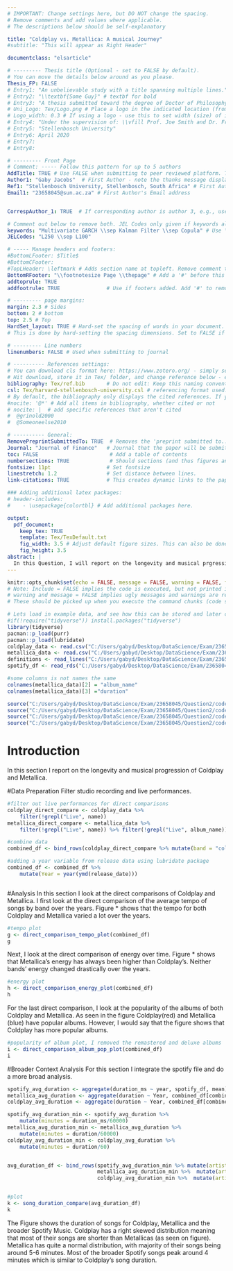 ```yaml
---
# IMPORTANT: Change settings here, but DO NOT change the spacing.
# Remove comments and add values where applicable.
# The descriptions below should be self-explanatory

title: "Coldplay vs. Metallica: A musical Journey"
#subtitle: "This will appear as Right Header"

documentclass: "elsarticle"

# --------- Thesis title (Optional - set to FALSE by default).
# You can move the details below around as you please.
Thesis_FP: FALSE
# Entry1: "An unbelievable study with a title spanning multiple lines."
# Entry2: "\\textbf{Some Guy}" # textbf for bold
# Entry3: "A thesis submitted toward the degree of Doctor of Philosophy"
# Uni_Logo: Tex/Logo.png # Place a logo in the indicated location (from your root, e.g. defaults to ~/Tex/Logo.png) and uncomment this line. Leave uncommented for no image
# Logo_width: 0.3 # If using a logo - use this to set width (size) of image
# Entry4: "Under the supervision of: \\vfill Prof. Joe Smith and Dr. Frank Smith"
# Entry5: "Stellenbosch University"
# Entry6: April 2020
# Entry7:
# Entry8:

# --------- Front Page
# Comment: ----- Follow this pattern for up to 5 authors
AddTitle: TRUE # Use FALSE when submitting to peer reviewed platform. This will remove author names.
Author1: "Gaby Jacobs"  # First Author - note the thanks message displayed as an italic footnote of first page.
Ref1: "Stellenbosch University, Stellenbosch, South Africa" # First Author's Affiliation
Email1: "23658045@sun.ac.za" # First Author's Email address


CorrespAuthor_1: TRUE  # If corresponding author is author 3, e.g., use CorrespAuthor_3: TRUE

# Comment out below to remove both. JEL Codes only given if keywords also given.
keywords: "Multivariate GARCH \\sep Kalman Filter \\sep Copula" # Use \\sep to separate
JELCodes: "L250 \\sep L100"

# ----- Manage headers and footers:
#BottomLFooter: $Title$
#BottomCFooter:
#TopLHeader: \leftmark # Adds section name at topleft. Remove comment to add it.
BottomRFooter: "\\footnotesize Page \\thepage" # Add a '#' before this line to remove footer.
addtoprule: TRUE
addfootrule: TRUE               # Use if footers added. Add '#' to remove line.

# --------- page margins:
margin: 2.3 # Sides
bottom: 2 # bottom
top: 2.5 # Top
HardSet_layout: TRUE # Hard-set the spacing of words in your document. This will stop LaTeX squashing text to fit on pages, e.g.
# This is done by hard-setting the spacing dimensions. Set to FALSE if you want LaTeX to optimize this for your paper.

# --------- Line numbers
linenumbers: FALSE # Used when submitting to journal

# ---------- References settings:
# You can download cls format here: https://www.zotero.org/ - simply search for your institution. You can also edit and save cls formats here: https://editor.citationstyles.org/about/
# Hit download, store it in Tex/ folder, and change reference below - easy.
bibliography: Tex/ref.bib       # Do not edit: Keep this naming convention and location.
csl: Tex/harvard-stellenbosch-university.csl # referencing format used.
# By default, the bibliography only displays the cited references. If you want to change this, you can comment out one of the following:
#nocite: '@*' # Add all items in bibliography, whether cited or not
# nocite: |  # add specific references that aren't cited
#  @grinold2000
#  @Someoneelse2010

# ---------- General:
RemovePreprintSubmittedTo: TRUE  # Removes the 'preprint submitted to...' at bottom of titlepage
Journal: "Journal of Finance"   # Journal that the paper will be submitting to, if RemovePreprintSubmittedTo is set to TRUE.
toc: FALSE                       # Add a table of contents
numbersections: TRUE             # Should sections (and thus figures and tables) be numbered?
fontsize: 11pt                  # Set fontsize
linestretch: 1.2                # Set distance between lines.
link-citations: TRUE            # This creates dynamic links to the papers in reference list.

### Adding additional latex packages:
# header-includes:
#    - \usepackage{colortbl} # Add additional packages here.

output:
  pdf_document:
    keep_tex: TRUE
    template: Tex/TexDefault.txt
    fig_width: 3.5 # Adjust default figure sizes. This can also be done in the chunks of the text.
    fig_height: 3.5
abstract: |
  In this Question, I will report on the longevity and musical prgression of Coldplay and Metallica. 
---
```


<!-- First: Set your default preferences for chunk options: -->

<!-- If you want a chunk's code to be printed, set echo = TRUE. message = FALSE stops R printing ugly package loading details in your final paper too. I also suggest setting warning = FALSE and checking for warnings in R, else you might find ugly warnings in your paper. -->

```r
knitr::opts_chunk$set(echo = FALSE, message = FALSE, warning = FALSE, fig.width = 6, fig.height = 5, fig.pos="H", fig.pos = 'H')
# Note: Include = FALSE implies the code is executed, but not printed in your pdf.
# warning and message = FALSE implies ugly messages and warnings are removed from your pdf.
# These should be picked up when you execute the command chunks (code sections below) in your rmd, not printed in your paper!

# Lets load in example data, and see how this can be stored and later called from your 'data' folder.
#if(!require("tidyverse")) install.packages("tidyverse")
library(tidyverse)
pacman::p_load(purr)
pacman::p_load(lubridate)
coldplay_data <- read.csv("C:/Users/gabyd/Desktop/DataScience/Exam/23658045/Question2/data/Coldplay_vs_Metallica/Coldplay.csv")
metallica_data <- read.csv("C:/Users/gabyd/Desktop/DataScience/Exam/23658045/Question2/data/Coldplay_vs_Metallica/metallica.csv")
definitions <- read_lines("C:/Users/gabyd/Desktop/DataScience/Exam/23658045/Question2/data/Coldplay_vs_Metallica/Definitions.txt")
spotify_df <- read_rds("C:/Users/gabyd/Desktop/DataScience/Exam/23658045/Question2/data/Coldplay_vs_Metallica/Broader_Spotify_Info.rds")

#some columns is not names the same
colnames(metallica_data)[2] = "album_name"
colnames(metallica_data)[3] ="duration"

source("C:/Users/gabyd/Desktop/DataScience/Exam/23658045/Question2/code/direct_comparison_album_pop_plot.R")
source("C:/Users/gabyd/Desktop/DataScience/Exam/23658045/Question2/code/direct_comparison_energy_plot.R")
source("C:/Users/gabyd/Desktop/DataScience/Exam/23658045/Question2/code/direct_comparison_tempo_plot.R")
source("C:/Users/gabyd/Desktop/DataScience/Exam/23658045/Question2/code/song_duration_plot.R")

```


<!-- ############################## -->
<!-- # Start Writing here: -->
<!-- ############################## -->

# Introduction \label{Introduction}
In this section I report on the longevity and musical progression of Coldplay and Metallica. 

#Data Preparation
Filter studio recording and live performances. 

```r

#filter out live performances for direct comparisons
coldplay_direct_compare <- coldplay_data %>% 
    filter(!grepl("Live", name))
metallica_direct_compare <- metallica_data %>% 
    filter(!grepl("Live", name)) %>% filter(!grepl("Live", album_name))

#combine data
combined_df <- bind_rows(coldplay_direct_compare %>% mutate(band = "coldplay"), metallica_direct_compare %>% mutate(band = "metallica")) 

#adding a year variable from release data using lubridate package
combined_df <- combined_df %>% 
    mutate(Year = year(ymd(release_date)))



```


#Analysis
In this section I look at the direct comparisons of Coldplay and Metallica. I first look at the direct comparison of the average tempo of songs by band over the years. Figure * shows that the tempo for both Coldplay and Metallica varied a lot over the years. 

```r
#tempo plot
g <- direct_comparison_tempo_plot(combined_df)
g
```
Next, I look at the direct comparison of energy over  time. Figure * shows that Metallica's energy has always been higher than Coldplay's. Neither bands' energy changed drastically over the years. 


```r
#energy plot
h <- direct_comparison_energy_plot(combined_df)
h
```
For the last direct comparison, I look at the popularity of the albums of both Coldplay and Metallica. As seen in the figure Coldplay(red) and Metallica (blue) have popular albums. However, I would say that the figure shows that Coldplay has more popular albums. 


```r
#popularity of album plot, I removed the remastered and deluxe albums
i <- direct_comparison_album_pop_plot(combined_df)
i
```

#Broader Context Analysis
For this section I integrate the spotify file and do a more broad analysis. 

```r
spotify_avg_duration <- aggregate(duration_ms ~ year, spotify_df, mean)
metallica_avg_duration <- aggregate(duration ~ Year, combined_df[combined_df$band == "metallica", ], mean)
coldplay_avg_duration <- aggregate(duration ~ Year, combined_df[combined_df$band == "coldplay", ], mean)

spotify_avg_duration_min <- spotify_avg_duration %>% 
    mutate(minutes = duration_ms/60000)
metallica_avg_duration_min <- metallica_avg_duration %>% 
    mutate(minutes = duration/60000)
coldplay_avg_duration_min <- coldplay_avg_duration %>% 
    mutate(minutes = duration/60)


avg_duration_df <- bind_rows(spotify_avg_duration_min %>% mutate(artist = "Spotify Music") %>% mutate(Year= year), 
                             metallica_avg_duration_min %>%  mutate(artist = "Metallica"), 
                             coldplay_avg_duration_min %>%  mutate(artist = "Coldplay"))


#plot 
k <- song_duration_compare(avg_duration_df)
k

```
The Figure shows the duration of songs for Coldplay, Metallica and the broader Spotify Music. Coldplay has a right skewed distribution meaning that most of their songs are shorter than Metallicas (as seen on figure). Metallica has quite a normal distribution, with majority of their songs being around 5-6 minutes. Most of the broader Spotify songs peak around 4 minutes which is similar to Coldplay's song duration. 



